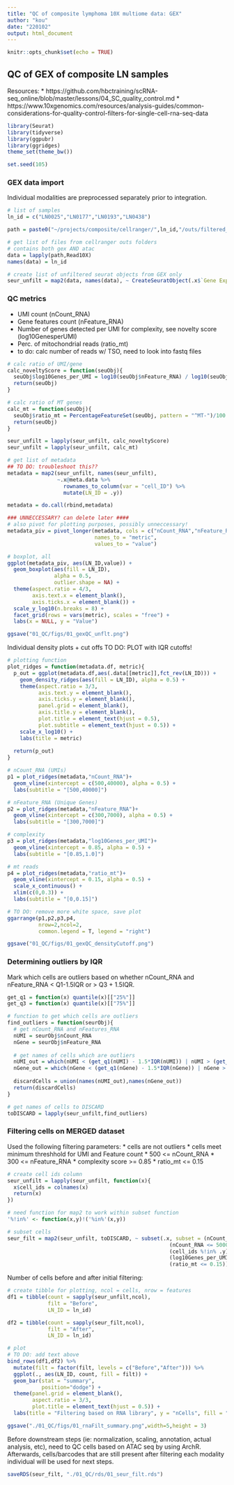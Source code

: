 ```yaml
---
title: "QC of composite lymphoma 10X multiome data: GEX"
author: "kou"
date: "220102"
output: html_document
---
```


```r
knitr::opts_chunk$set(echo = TRUE)
```

## QC of GEX of composite LN samples
Resources:
* https://github.com/hbctraining/scRNA-seq_online/blob/master/lessons/04_SC_quality_control.md
* https://www.10xgenomics.com/resources/analysis-guides/common-considerations-for-quality-control-filters-for-single-cell-rna-seq-data
```r
library(Seurat)
library(tidyverse)
library(ggpubr)
library(ggridges)
theme_set(theme_bw())

set.seed(105)
```

### GEX data import
Individual modalities are preprocessed separately prior to integration.
```r
# list of samples
ln_id = c("LN0025","LN0177","LN0193","LN0438")

path = paste0("~/projects/composite/cellranger/",ln_id,"/outs/filtered_feature_bc_matrix/")

# get list of files from cellranger outs folders
# contains both gex AND atac
data = lapply(path,Read10X)
names(data) = ln_id

# create list of unfiltered seurat objects from GEX only
seur_unfilt = map2(data, names(data), ~ CreateSeuratObject(.x$`Gene Expression`, project = .y))
```

### QC metrics
* UMI count (nCount_RNA)
* Gene features count (nFeature_RNA)
* Number of genes detected per UMI for complexity, see novelty score (log10GenesperUMI)
* Perc. of mitochondrial reads (ratio_mt)
* to do: calc number of reads w/ TSO, need to look into fastq files
```r
# calc ratio of UMI/gene
calc_noveltyScore = function(seuObj){
  seuObj$log10Genes_per_UMI = log10(seuObj$nFeature_RNA) / log10(seuObj$nCount_RNA)
  return(seuObj)
}

# calc ratio of MT genes
calc_mt = function(seuObj){
  seuObj$ratio_mt = PercentageFeatureSet(seuObj, pattern = "^MT-")/100
  return(seuObj)
} 

seur_unfilt = lapply(seur_unfilt, calc_noveltyScore)
seur_unfilt = lapply(seur_unfilt, calc_mt)
```

```r
# get list of metadata
## TO DO: troubleshoot this??
metadata = map2(seur_unfilt, names(seur_unfilt),
                ~.x@meta.data %>%
                  rownames_to_column(var = "cell_ID") %>%
                  mutate(LN_ID = .y)) 

metadata = do.call(rbind,metadata)

### UNNECCESSARY? can delete later ####
# also pivot for plotting purposes, possibly unneccessary!
metadata_piv = pivot_longer(metadata, cols = c("nCount_RNA","nFeature_RNA","log10Genes_per_UMI","ratio_mt"),
                            names_to = "metric",
                            values_to = "value")

# boxplot, all
ggplot(metadata_piv, aes(LN_ID,value)) +
  geom_boxplot(aes(fill = LN_ID),
               alpha = 0.5,
               outlier.shape = NA) +
  theme(aspect.ratio = 4/3,
        axis.text.x = element_blank(),
        axis.ticks.x = element_blank()) +
  scale_y_log10(n.breaks = 8) +
  facet_grid(rows = vars(metric), scales = "free") + 
  labs(x = NULL, y = "Value")

ggsave("01_QC/figs/01_gexQC_unflt.png")
```

Individual density plots + cut offs
TO DO: PLOT with IQR cutoffs! 
```r
# plotting function
plot_ridges = function(metadata.df, metric){
  p_out = ggplot(metadata.df,aes(.data[[metric]],fct_rev(LN_ID))) +
    geom_density_ridges(aes(fill = LN_ID), alpha = 0.5) +
    theme(aspect.ratio = 3/3,
          axis.text.y = element_blank(),
          axis.ticks.y = element_blank(),
          panel.grid = element_blank(),
          axis.title.y = element_blank(),
          plot.title = element_text(hjust = 0.5),
          plot.subtitle = element_text(hjust = 0.5)) +
    scale_x_log10() +
    labs(title = metric)
  
  return(p_out)
}

# nCount_RNA (UMIs)
p1 = plot_ridges(metadata,"nCount_RNA")+
  geom_vline(xintercept = c(500,40000), alpha = 0.5) +
  labs(subtitle = "[500,40000]")

# nFeature_RNA (Unique Genes)
p2 = plot_ridges(metadata,"nFeature_RNA")+
  geom_vline(xintercept = c(300,7000), alpha = 0.5) +
  labs(subtitle = "[300,7000]")

# complexity
p3 = plot_ridges(metadata,"log10Genes_per_UMI")+
  geom_vline(xintercept = 0.85, alpha = 0.5) +
  labs(subtitle = "[0.85,1.0]")

# mt reads
p4 = plot_ridges(metadata,"ratio_mt")+
  geom_vline(xintercept = 0.15, alpha = 0.5) +
  scale_x_continuous() +
  xlim(c(0,0.3)) +
  labs(subtitle = "[0,0.15]")

# TO DO: remove more white space, save plot
ggarrange(p1,p2,p3,p4,
          nrow=2,ncol=2,
          common.legend = T, legend = "right")

ggsave("01_QC/figs/01_gexQC_densityCutoff.png")
```
### Determining outliers by IQR
Mark which cells are outliers based on whether nCount_RNA and nFeature_RNA < Q1-1.5IQR or > Q3 + 1.5IQR.
```r
get_q1 = function(x) quantile(x)[["25%"]]
get_q3 = function(x) quantile(x)[["75%"]]

# function to get which cells are outliers
find_outliers = function(seurObj){
  # get nCount_RNA and nFeatures_RNA
  nUMI = seurObj$nCount_RNA
  nGene = seurObj$nFeature_RNA
  
  # get names of cells which are outliers 
  nUMI_out = which(nUMI < (get_q1(nUMI) - 1.5*IQR(nUMI)) | nUMI > (get_q3(nUMI) + 1.5 * IQR(nUMI)))
  nGene_out = which(nGene < (get_q1(nGene) - 1.5*IQR(nGene)) | nGene > (get_q3(nGene) + 1.5 * IQR(nGene)))
  
  discardCells = union(names(nUMI_out),names(nGene_out))
  return(discardCells)
}

# get names of cells to DISCARD
toDISCARD = lapply(seur_unfilt,find_outliers)
```


### Filtering cells on MERGED dataset
Used the following filtering parameters:
* cells are not outliers
* cells meet minimum threshhold for UMI and Feature count
  * 500 <= nCount_RNA 
  * 300 <= nFeature_RNA 
* complexity score >= 0.85
* ratio_mt <= 0.15
```r
# create cell ids column
seur_unfilt = lapply(seur_unfilt, function(x){
  x$cell_ids = colnames(x)
  return(x)
})

# need function for map2 to work within subset function
'%!in%' <- function(x,y)!('%in%'(x,y))

# subset cells
seur_filt = map2(seur_unfilt, toDISCARD, ~ subset(.x, subset = (nCount_RNA >= 500) &
                                                    (nCount_RNA <= 50000) &
                                                    (cell_ids %!in% .y) &
                                                    (log10Genes_per_UMI >= 0.85) &
                                                    (ratio_mt <= 0.15)))
```

Number of cells before and after initial filtering:
```r
# create tibble for plotting, ncol = cells, nrow = features
df1 = tibble(count = sapply(seur_unfilt,ncol),
             filt = "Before",
             LN_ID = ln_id)

df2 = tibble(count = sapply(seur_filt,ncol),
             filt = "After",
             LN_ID = ln_id)

# plot
# TO DO: add text above
bind_rows(df1,df2) %>%
  mutate(filt = factor(filt, levels = c("Before","After"))) %>%
  ggplot(., aes(LN_ID, count, fill = filt)) + 
  geom_bar(stat = "summary",
           position="dodge") +
  theme(panel.grid = element_blank(),
        aspect.ratio = 3/3,
        plot.title = element_text(hjust = 0.5)) +
  labs(title = "Filtering based on RNA library", y = "nCells", fill = "Filtered", x = NULL)

ggsave("./01_QC/figs/01_rnaFilt_summary.png",width=5,height = 3)
```
Before downstream steps (ie: normalization, scaling, annotation, actual analysis, etc), need to QC cells based on ATAC seq by using ArchR. 
Afterwards, cells/barcodes that are still present after filtering each modality individual will be used for next steps.
```r
saveRDS(seur_filt, "./01_QC/rds/01_seur_filt.rds")
```

